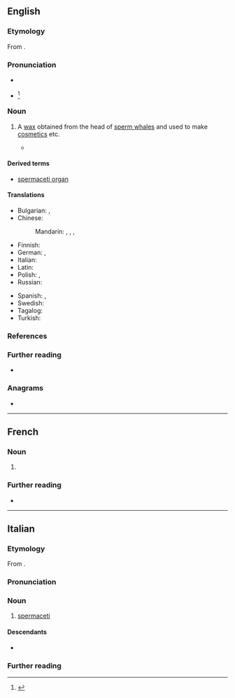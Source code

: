 ==English==

===Etymology===
From {{af|en|sperma|t1=sperm|cētī|t2=of the whale|lang1=la|lang2=la}}.

===Pronunciation===
* {{a|RP}} {{IPA|en|/ˌspɜːməˈsiːti/}}
* {{a|GA}} {{IPA|en|/spɚməˈsiːti/|/spɚməˈsɛti/|/spɚməˈsɪti/|qual3=obsolete, proscribed}}<ref>{{R:Meredith EES|Spermaceti|42}}</ref>

===Noun===
{{en-noun|-}}

# {{senseid|en|Q369682}} A [[wax]] obtained from the head of [[sperm whale]]s and used to make [[cosmetics]] etc.
#* {{RQ:Melville Moby-Dick|chapter=77|passage=Moreover, as that of Heidelburgh was always replenished with the most excellent of the wines of the Rhenish valleys, so the tun of the whale contains by far the most precious of all his oily vintages; namely, the highly-prized '''spermaceti''', in its absolutely pure, limpid, and odoriferous state.}}

====Derived terms====
* [[spermaceti organ]]

====Translations====
{{trans-top|wax obtained from the head of sperm whale}}
* Bulgarian: {{t|bg|спермацет|m}}, {{t|bg|китова мас|f}}
* Chinese:
*: Mandarin: {{t|cmn|鯨蠟}}, {{t|cmn|鲸蜡|tr=jīnglà}}, {{t|cmn|鯨腦}}, {{t|cmn|鲸脑|tr=jīngnǎo}}
* Finnish: {{t|fi|spermaseetti}}
* German: {{t|de|Walrat|m|n}}, {{t|de|Spermazet|n}}
* Italian: {{t+|it|spermaceti|m}}
* Latin: {{t|la|caetaceum|n}}
* Polish: {{t+|pl|spermacet|m}}, {{t+|pl|olbrot|m}}
* Russian: {{t+|ru|спермаце́т|m}}
{{trans-mid}}
* Spanish: {{t|es|esperma de ballena|f}}, {{t|es|espermaceti|m}}
* Swedish: {{t|sv|valrav|c}}
* Tagalog: {{t|tl|esperma}}
* Turkish: {{t+|tr|ispermeçet}}
{{trans-bottom}}

===References===
<references/>

===Further reading===
* {{pedia}}

===Anagrams===
* {{anagrams|en|a=aceeimprst|imprecates}}

{{c|en|Whales}}

----

==French==

===Noun===
{{fr-noun|m}}

# {{l|en|spermaceti}}

===Further reading===
* {{R:TLFi}}

{{c|fr|Whales}}

----

==Italian==
{{wikipedia|lang=it}}

===Etymology===
From {{af|it|sperma|t1=sperm|cētī|t2=of the whale|lang1=la|lang2=la}}.

===Pronunciation===
{{it-pr|spermacèti}}

===Noun===
{{it-noun|m}}

# [[#English|spermaceti]]

====Descendants====
* {{desc|tr|ispermeçet|bor=1}}

===Further reading===
{{R:it:Treccani|spermaceti}}

{{c|it|Whales}}